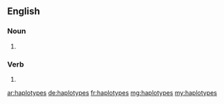 ==English==

===Noun===
{{head|en|plural}}

# {{plural of|haplotype|lang=en}}

===Verb===
{{head|en}}

# {{en-third-person singular of|haplotype}}

[[ar:haplotypes]]
[[de:haplotypes]]
[[fr:haplotypes]]
[[mg:haplotypes]]
[[my:haplotypes]]